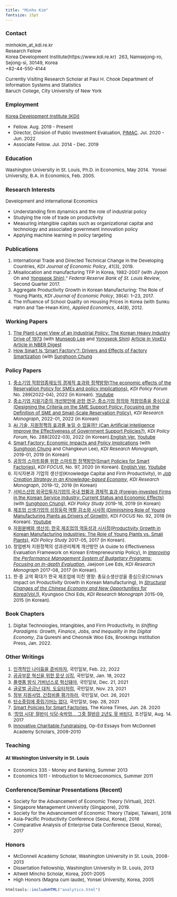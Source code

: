 ---
title: "Minho Kim"
fontsize: 15pt
---

<style type="text/css">

body, td {
   font-size: 15px;
}
pre {
  font-size: 15px
}
</style>

### Contact 

minhokim_at_kdi.re.kr\
Research Fellow\
Korea Development Institute(https://www.kdi.re.kr)\ 
263, Namsejong-ro, Sejong-si, 30149, Korea\
+82-44-550-4144\

Currently Visiting Research Scholar at Paul H. Chook Department of Information Systems and Statistics\
Baruch College, City University of New York\

### Employment

[Korea Development Institute (KDI)](https://www.kdi.re.kr)

- Fellow. Aug. 2019 - Present
- Director, Division of Public Investment Evaluation, [PIMAC](https://pimac.kdi.re.kr/main/main.jsp). Jul. 2020 - Jun. 2022 
- Associate Fellow. Jul. 2014 - Dec. 2019

### Education

Washington University in St. Louis, Ph.D. in Economics, May 2014.\ 
Yonsei University, B.A. in Economics, Feb. 2005.\

### Research Interests

Development and International Economics 

* Understanding firm dynamics and the role of industrial policy 
* Studying the role of trade on productivity
* Measuring intangible capitals such as organizational capital and technology and associated government innovation policy
* Applying machine learning in policy targeting 

### Publications

1. International Trade and Directed Technical Change in the Developing Countries, *KDI Journal of Economic Policy*, 41(3), 2019. 
1. Misallocation and manufacturing TFP in Korea, 1982-2007 (with Jiyoon Oh and [Yongseok Shin](https://sites.wustl.edu/yshin/)),” *Federal Reserve Bank of St. Louis Review*, Second Quarter 2017. 
1. Aggregate Productivity Growth in Korean Manufacturing: The Role of Young Plants, *KDI Journal of Economic Policy*, 39(4): 1–23, 2017. 
1. The Influence of School Quality on Housing Prices in Korea (with Sunku Hahn and Tae-Hwan Kim), *Applied Economics*, 44(8), 2012.

### Working Papers  
1. [The Plant-Level View of an Industrial Policy: The Korean Heavy Industry Drive of 1973](https://drive.google.com/file/d/1IPKVyvhZN_kg1UnugdSaRLURtatZX3kY/view) (with [Munseob Lee](https://sites.google.com/site/munseob) and [Yongseok Shin](https://sites.wustl.edu/yshin/)) [Article in VoxEU](https://cepr.org/voxeu/columns/plant-level-view-industrial-policy-korean-heavy-industry-drive-1973) [Article in NBER Digest](https://www.nber.org/digest/202111/south-koreas-industrial-policy-growth-inefficiency)
1. [How Smart Is ‘Smart Factory’?: Drivers and Effects of Factory Smartization](https://papers.ssrn.com/sol3/papers.cfm?abstract_id=3934026) (with [Sunghoon Chung](https://sites.google.com/view/schung)


### Policy Papers 
1. [중소기업 적합업종제도의 경제적 효과와 정책방향(The economic effects of the Reservation Policy for SMEs and policy implications)](https://www.kdi.re.kr/research/forumView?pub_no=17621), *KDI Policy Forum* No. 289(2022-04), 2022 (in Korean). [Youtube](https://youtu.be/qVxhJogB_uM)
1. [중소기업 지원기준의 개선방안에 관한 연구: 중소기업 정의와 적합업종을 중심으로 (Designing the Criteria on the SME Support Policy: Focusing on the Definition of SME and Small-Scale Reservation Policy)](https://papers.ssrn.com/sol3/papers.cfm?abstract_id=4182251), *KDI Research Monograph*, 2022-01, 2022 (in Korean)
1. [AI 기술, 지원정책의 효과를 높일 수 있을까? (Can Artificial Intelligence Improve the Effectiveness of Government Support Policies?)](https://papers.ssrn.com/sol3/papers.cfm?abstract_id=4181025), *KDI Policy Forum*, No. 288(2022-03), 2022 (in Korean).[English Ver.](https://papers.ssrn.com/sol3/papers.cfm?abstract_id=4181019) [Youtube](https://youtu.be/k-MRWo9slqM)
1. [Smart  Factory: Economic Impacts and Policy Implications](https://papers.ssrn.com/sol3/papers.cfm?abstract_id=3491557) (with [Sunghoon Chung](https://sites.google.com/view/schung) and Changkeun Lee), *KDI Research Monograph*, 2019-01, 2019 (in Korean)  
1. [공장의 스마트화를 위한 스마트한 정책방안(Smart Policies for Smart Factories)](https://papers.ssrn.com/sol3/papers.cfm?abstract_id=3601470), *KDI FOCUS*, No. 97, 2020 (in Korean). [English Ver.](https://papers.ssrn.com/sol3/papers.cfm?abstract_id=3601473) [Youtube](https://youtu.be/rk-WLA2FQ5Q)
1. 지식자본과 기업의 생산성(Knowledge Capital and Firm Productivity), In [*Job Creation Strategy in an Knowledge-based Economy*](https://ssrn.com/abstract=4043239), *KDI Research Monograph*, 2019-12, 2019 (in Korean)  
1. [서비스산업 외국인투자기업의 국내 현황과 경제적 효과 (Foreign-invested Firms in the Korean Service Industry: Current Status and Economic Effects)](https://ssrn.com/abstract=3740446) (with [Sunghoon Chung](https://sites.google.com/view/schung)), *KDI Policy Study* 2019-16, 2019 (in Korean) 
1. [제조업 신생기업의 성장동력 역할 감소와 시사점 (Diminishing Role of Young Manufacturing Plants as Drivers of Growth)](https://papers.ssrn.com/sol3/papers.cfm?abstract_id=3239343), *KDI FOCUS* No. 92, 2018 (in Korean).  [Youtube](https://youtu.be/gnwH10kd7LM)
1. [자원분배와 생산성: 한국 제조업의 역동성과 시사점(Productivity Growth in Korean Manufacturing Industries: The Role of Young Plants vs. Small Plants)](https://papers.ssrn.com/sol3/papers.cfm?abstract_id=3230518), *KDI Policy Study* 2017-05, 2017 (in Korean).
1. 창업벤처 지원정책의 성과관리체계 개선방안 (A Guide to Effectiveness Evaluation Framework on Korean Entrepreneurship Policy), In [*Improving the Performance Management System of Budgetary Programs: Focusing on In-depth Evaluation*](https://papers.ssrn.com/sol3/papers.cfm?abstract_id=3337256), Jaejoon Lee Eds, *KDI Research Monograph* 2017-08, 2017 (in Korean). 
1. 한·중 교역 확대가 한국 제조업에 미친 영향: 총요소생산성을 중심으로(China’s  Impact on Productivity Growth in Korean Manufacturing), In [*Structural Changes of the Chinese Economy and New Opportunities for Korea(Vol.1)*](https://papers.ssrn.com/sol3/papers.cfm?abstract_id=2868820), Kyungsoo Choi Eds, *KDI Research Monograph* 2015-09, 2015 (in Korean). 

### Book Chapters 

1. Digital Technologies, Intangibles, and Firm Productivity, In *Shifting Paradigms: Growth, Finance, Jobs, and Inequality in the Digital Economy*, Zia Qureshi and Cheonsik Woo Eds, Brookings Institution Press, Jan. 2022. 

### Other Writings

1. [인격적인 나이듦을 준비하자](https://news.kmib.co.kr/article/view.asp?arcid=0924232577), 국민일보, Feb. 22, 2022
1. [공공부문 혁신을 위한 문샷 싱킹](https://news.kmib.co.kr/article/view.asp?arcid=0924227839), 국민일보, Jan. 18, 2022
1. [플랫폼 방식 거버넌스로 혁신돼야](https://news.kmib.co.kr/article/view.asp?arcid=0924223546), 국민일보, Dec. 21, 2021
1. [글로벌 공급난 대처, 도요타처럼](https://news.kmib.co.kr/article/view.asp?arcid=0924219249), 국민일보, Nov. 23, 2021
1. [정부 지원사업, 간접비를 평가하라](https://news.kmib.co.kr/article/view.asp?arcid=0924215100), 국민일보, Oct. 26, 2021
1. [탄소중립에 중립기어는 없다](http://news.kmib.co.kr/article/view.asp?arcid=0924210842&code=11171313&cp=nv), 국민일보, Sep. 28, 2021
1. [Smart Policies for Smart Factories](http://www.koreatimes.co.kr/www/biz/2021/02/488_291923.html), The Korea Times, Jun. 28. 2020
1. ['창업 시대' 절반이 식당·숙박업… 그중 절반은 2년도 못 버틴다](https://biz.chosun.com/site/data/html_dir/2017/08/13/2017081301853.html), 조선일보, Aug. 14. 2017
1. [Innovative Charitable Fundraising](https://global.wustl.edu/people/minho-kim/), Op-Ed Essays from McDonnell Academy Scholars, 2009-2010


### Teaching

#### At Washington University in St. Louis

* Economics 335 - Money and Banking, Summer 2013
* Economics 1011 - Introduction to Microeconomics, Summer 2011


<!-- ### Professional Activities -->

### Conference/Seminar Presentations (Recent) 

* Society for the Advancement of Economic Theory (Virtual), 2021.
* Singapore Management University (Singapore), 2019.
* Society for the Advancement of Economic Theory (Taipei, Taiwan), 2018 
* Asia-Pacific Productivity Conference (Seoul, Korea), 2018  
* Comparative Analysis of Enterprise Data Conference (Seoul, Korea), 2017

<!-- #### Committee 

* Committee member of Weapon Systems Requirement Verification Committee (국방부 전력소요검증위원회 위원) Jan. 2021 - Jun. 2022 
* Evaluation committee member of Korea Commision for Corporate Partnership (동반성장위원회 공공기관 동반성장 평가위원) 2019, 2020 -->

### Honors

* McDonnell Academy Scholar, Washington University in St. Louis, 2008-2013 
* Dissertation Fellowship, Washington University in St. Louis, 2013
* Altwell Mincho Scholar, Korea, 2001-2005
* High Honors (Magna cum laude), Yonsei University, Korea, 2005


```{r, echo=FALSE}
htmltools::includeHTML("analytics.html")
```

<!--### Miscellaneous

- [Google Scholar profile](https://scholar.google.com/citations?user=JDDf_qMAAAAJ&hl=en)
- [Links](links.html) -->

